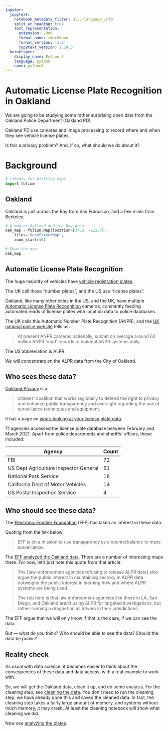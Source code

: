 ```yaml
---
jupyter:
  jupytext:
    notebook_metadata_filter: all,-language_info
    split_at_heading: true
    text_representation:
      extension: .Rmd
      format_name: rmarkdown
      format_version: '1.2'
      jupytext_version: 1.10.3
  kernelspec:
    display_name: Python 3
    language: python
    name: python3
---
```


# Automatic License Plate Recognition in Oakland

We are going to be studying some rather surprising open data from the Oakland Police Department (Oakland PD).

Oakland PD use cameras and image processing to record where and
when they see vehicle license plates.

Is this a privacy problem?  And, if so, what should we do about it?

# Background

```python
# Library for plotting maps
import folium
```

## Oakland

Oakland is just across the Bay from San Francisco, and a few
miles from Berkeley.

```python
# A map of Oakland and the Bay Area.
oak_map = folium.Map(location=[37.8, -122.4],
    tiles='OpenStreetMap',
    zoom_start=10)

# Show the map
oak_map
```

## Automatic License Plate Recognition

The huge majority of vehicles have [vehicle registration
plates](https://en.wikipedia.org/wiki/Vehicle_registration_plate).

The UK call these "number plates", and the US use "license plates".

Oakland, like many other cities in the US, and the UK, have multiple [Automatic
License Plate
Recognition](https://en.wikipedia.org/wiki/Automatic_number-plate_recognition)
cameras, constantly feeding automated reads of license plates with location data to
police databases.

The UK calls this Automatic Number Plate Recognition (ANPR), and the [UK
national police
website](https://www.police.uk/advice/advice-and-information/rs/road-safety/automatic-number-plate-recognition-anpr/)
tells us:

> At present ANPR cameras nationally, submit on average around 60 million ANPR
> ‘read’ records to national ANPR systems daily.

The US abbreviation is ALPR.

We will concentrate on the ALPR data from the City of Oakland.

## Who sees these data?

[Oakland Privacy](https://oaklandprivacy.org) is a:

> citizens’ coalition that works regionally to defend the right to
> privacy and enhance public transparency and oversight regarding the use of
> surveillance techniques and equipment.

It has a page on [who's looking at your license plate
data](https://oaklandprivacy.org/whos-looking-at-your-license-plate-data).

71 agencies accessed the license plate database between February and March
2021.  Apart from police departments and sheriffs' offices, these included:

| Agency                                | Count |
|---------------------------------------|-------|
| FBI                                   | 72 |
| US Dept Agriculture Inspector General | 51 |
| National Park Service                 | 18 |
| California Dept of Motor Vehicles     | 14 |
| US Postal Inspection Service          | 4  |

## Who should see these data?

The [Electronic Frontier Foundation](https://www.eff.org) (EFF) has taken an
interest in these data.

Quoting from the link below:

> EFF is on a mission to use transparency as a counterbalance to mass
> surveillance.

The [EFF analyzed the Oakland
data](https://www.eff.org/deeplinks/2015/01/what-we-learned-oakland-raw-alpr-data).
There are a number of interesting maps there.  For now, let's just note this
quote from that article:

> The [law-enforcement agencies refusing to release ALPR data] also argue the
> public interest in maintaining secrecy in ALPR data outweighs the public
> interest in learning how and where ALPR systems are being used.
>
> The rub here is that law enforcement agencies like those in LA, San Diego,
> and Oakland aren’t using ALPR for targeted investigations, but rather
> running a dragnet on all drivers in their jurisdictions.

The EFF argue that we will only know if that is the case, if we can see the data.

But — what do you think?  Who should be able to see the data?  Should the data be public?

## Reality check

As usual with data science, it becomes easier to think about the consequences of these data and data access, with a real example to work with.

So, we will get the Oakland data, clean it up, and do some analysis. For the
cleaning step, see [cleaning the data](clean_plates.Rmd).  You don't need to
run the cleaning step, we have already done this and saved the cleaned data. In
fact, the cleaning step takes a fairly large amount of memory, and systems
without much memory, it may crash.  At least the cleaning notebook will show
what cleaning we did.

Now see [analyzing the plates](oakland_plates.Rmd).
